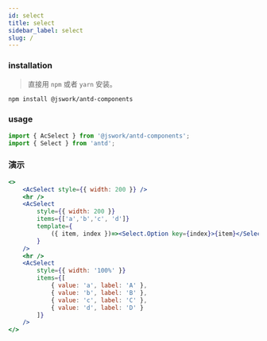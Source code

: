 ```yaml
---
id: select
title: select
sidebar_label: select
slug: /
---
```


### installation
> 直接用 `npm` 或者 `yarn` 安装。

```bash npm2yarn
npm install @jswork/antd-components
```

### usage
```js
import { AcSelect } from '@jswork/antd-components';
import { Select } from 'antd';
```

### 演示
```jsx live
<>
    <AcSelect style={{ width: 200 }} />
    <hr />
    <AcSelect
        style={{ width: 200 }}
        items={['a','b','c', 'd']}
        template={
            ({ item, index })=><Select.Option key={index}>{item}</Select.Option>
        }
    />
    <hr />
    <AcSelect
        style={{ width: '100%' }}
        items={[
            { value: 'a', label: 'A' },
            { value: 'b', label: 'B' },
            { value: 'c', label: 'C' },
            { value: 'd', label: 'D' }
        ]}
    />
</>
```